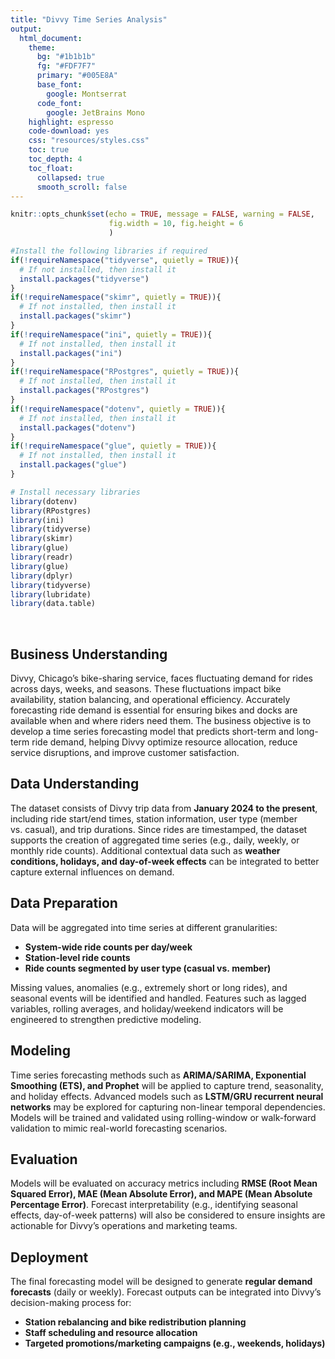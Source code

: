 ```yaml
---
title: "Divvy Time Series Analysis"
output:
  html_document:
    theme:
      bg: "#1b1b1b"
      fg: "#FDF7F7" 
      primary: "#005E8A"
      base_font:
        google: Montserrat
      code_font:
        google: JetBrains Mono
    highlight: espresso
    code-download: yes
    css: "resources/styles.css"
    toc: true
    toc_depth: 4
    toc_float:
      collapsed: true
      smooth_scroll: false
---
```


```r
knitr::opts_chunk$set(echo = TRUE, message = FALSE, warning = FALSE,
                      fig.width = 10, fig.height = 6
                      )

#Install the following libraries if required
if(!requireNamespace("tidyverse", quietly = TRUE)){
  # If not installed, then install it
  install.packages("tidyverse")
}
if(!requireNamespace("skimr", quietly = TRUE)){
  # If not installed, then install it
  install.packages("skimr")
}
if(!requireNamespace("ini", quietly = TRUE)){
  # If not installed, then install it
  install.packages("ini")
}
if(!requireNamespace("RPostgres", quietly = TRUE)){
  # If not installed, then install it
  install.packages("RPostgres")
}
if(!requireNamespace("dotenv", quietly = TRUE)){
  # If not installed, then install it
  install.packages("dotenv")
}
if(!requireNamespace("glue", quietly = TRUE)){
  # If not installed, then install it
  install.packages("glue")
}

# Install necessary libraries
library(dotenv)
library(RPostgres)
library(ini)
library(tidyverse)
library(skimr)
library(glue)
library(readr)
library(glue)
library(dplyr)
library(tidyverse)
library(lubridate)
library(data.table)
```

<br>

## Business Understanding

Divvy, Chicago’s bike-sharing service, faces fluctuating demand for rides across days, weeks, and seasons. These fluctuations impact bike availability, station balancing, and operational efficiency. Accurately forecasting ride demand is essential for ensuring bikes and docks are available when and where riders need them. The business objective is to develop a time series forecasting model that predicts short-term and long-term ride demand, helping Divvy optimize resource allocation, reduce service disruptions, and improve customer satisfaction.

## Data Understanding

The dataset consists of Divvy trip data from **January 2024 to the present**, including ride start/end times, station information, user type (member vs. casual), and trip durations. Since rides are timestamped, the dataset supports the creation of aggregated time series (e.g., daily, weekly, or monthly ride counts). Additional contextual data such as **weather conditions, holidays, and day-of-week effects** can be integrated to better capture external influences on demand.

## Data Preparation

Data will be aggregated into time series at different granularities:

* **System-wide ride counts per day/week**
* **Station-level ride counts**
* **Ride counts segmented by user type (casual vs. member)**

Missing values, anomalies (e.g., extremely short or long rides), and seasonal events will be identified and handled. Features such as lagged variables, rolling averages, and holiday/weekend indicators will be engineered to strengthen predictive modeling.

## Modeling

Time series forecasting methods such as **ARIMA/SARIMA, Exponential Smoothing (ETS), and Prophet** will be applied to capture trend, seasonality, and holiday effects. Advanced models such as **LSTM/GRU recurrent neural networks** may be explored for capturing non-linear temporal dependencies. Models will be trained and validated using rolling-window or walk-forward validation to mimic real-world forecasting scenarios.

## Evaluation

Models will be evaluated on accuracy metrics including **RMSE (Root Mean Squared Error), MAE (Mean Absolute Error), and MAPE (Mean Absolute Percentage Error)**. Forecast interpretability (e.g., identifying seasonal effects, day-of-week patterns) will also be considered to ensure insights are actionable for Divvy’s operations and marketing teams.

## Deployment

The final forecasting model will be designed to generate **regular demand forecasts** (daily or weekly). Forecast outputs can be integrated into Divvy’s decision-making process for:

* **Station rebalancing and bike redistribution planning**
* **Staff scheduling and resource allocation**
* **Targeted promotions/marketing campaigns (e.g., weekends, holidays)**
